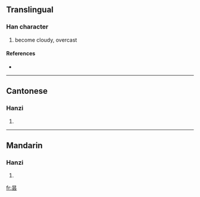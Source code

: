 {{also|曇}}
==Translingual==

===Han character===
{{Han char|rn=72|rad=日|as=04|sn=8|four=|canj=日一一戈 (AMMI)}}

# become cloudy, overcast

====References====
* {{Han ref|kx=0492.121|dkj=13824|hdz=21488.090|uh=6619|ud=26137}}

----

==Cantonese==

===Hanzi===
{{yue-hanzi|jyut=|y=taam4|tra=曇}}

# {{defn|Cantonese}}

----

==Mandarin==

===Hanzi===
{{cmn-hanzi|tra=曇|pin=[[tán]] ([[tan2]])|wg=t'an<sup>2</sup>}}

# {{defn|Mandarin}}

[[fr:昙]]